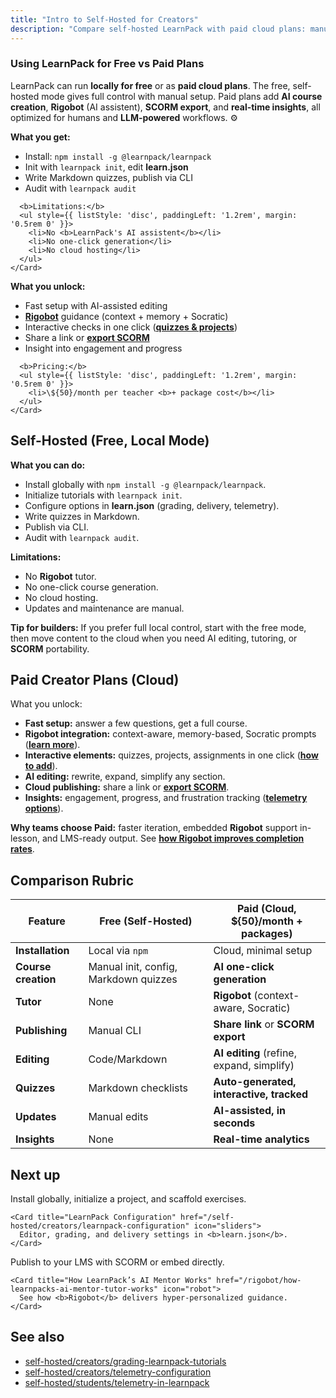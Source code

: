 ```yaml
---
title: "Intro to Self-Hosted for Creators"
description: "Compare self-hosted LearnPack with paid cloud plans: manual local setup and limited features versus AI generation, Rigobot tutoring, SCORM export, and real-time insights."
---
```


### Using LearnPack for Free vs Paid Plans

LearnPack can run **locally for free** or as **paid cloud plans**. The free, self-hosted mode gives full control with manual setup. Paid plans add **AI course creation**, **Rigobot** (AI assistent), **SCORM export**, and **real-time insights**, all optimized for humans and **LLM-powered** workflows. ⚙️

<Columns cols={2}>
  <div>
    <Card title="Self-Hosted (Free, Local)" icon="wrench">
      <b>What you get:</b>
      <ul style={{ listStyle: 'disc', paddingLeft: '1.2rem', margin: '0.5rem 0' }}>
        <li>Install: <code>npm install -g @learnpack/learnpack</code></li>
        <li>Init with <code>learnpack init</code>, edit <b>learn.json</b></li>
        <li>Write Markdown quizzes, publish via CLI</li>
        <li>Audit with <code>learnpack audit</code></li>
      </ul>

      <b>Limitations:</b>
      <ul style={{ listStyle: 'disc', paddingLeft: '1.2rem', margin: '0.5rem 0' }}>
        <li>No <b>LearnPack's AI assistent</b></li>
        <li>No one-click generation</li>
        <li>No cloud hosting</li>
      </ul>
    </Card>
  </div>

  <div>
    <Card title="Paid Creator Plans (Cloud)" icon="sparkles">
      <b>What you unlock:</b>
      <ul style={{ listStyle: 'disc', paddingLeft: '1.2rem', margin: '0.5rem 0' }}>
        <li>Fast setup with AI-assisted editing</li>
        <li><a href="/rigobot/how-learnpacks-ai-mentor-tutor-works"><b>Rigobot</b></a> guidance (context + memory + Socratic)</li>
        <li>Interactive checks in one click (<a href="/creating-courses/adding-quizzes-projects-and-open-ended-tasks"><b>quizzes & projects</b></a>)</li>
        <li>Share a link or <a href="/publishing-and-exports/exporting-to-scorm-and-embedding-in-lms"><b>export SCORM</b></a></li>
        <li>Insight into engagement and progress</li>
      </ul>

      <b>Pricing:</b>
      <ul style={{ listStyle: 'disc', paddingLeft: '1.2rem', margin: '0.5rem 0' }}>
        <li>\${50}/month per teacher <b>+ package cost</b></li>
      </ul>
    </Card>
  </div>
</Columns>


## Self-Hosted (Free, Local Mode)

**What you can do:**
- Install globally with `npm install -g @learnpack/learnpack`.
- Initialize tutorials with `learnpack init`.
- Configure options in **learn.json** (grading, delivery, telemetry).
- Write quizzes in Markdown.
- Publish via CLI.
- Audit with `learnpack audit`.

**Limitations:**
- No **Rigobot** tutor.
- No one-click course generation.
- No cloud hosting.
- Updates and maintenance are manual.

<Callout type="tip">
<b><span style={{color:"#4F46E5"}}>Tip for builders:</span></b> If you prefer full local control, start with the free mode, then move content to the cloud when you need AI editing, tutoring, or <b>SCORM</b> portability.
</Callout>

## Paid Creator Plans (Cloud)

What you unlock:
- **Fast setup:** answer a few questions, get a full course.
- **Rigobot integration:** context-aware, memory-based, Socratic prompts (<a href="/rigobot/contextual-guidance-and-socratic-learning"><b>learn more</b></a>).
- **Interactive elements:** quizzes, projects, assignments in one click (<a href="/creating-courses/adding-quizzes-projects-and-open-ended-tasks"><b>how to add</b></a>).
- **AI editing:** rewrite, expand, simplify any section.
- **Cloud publishing:** share a link or <a href="/publishing-and-exports/exporting-to-scorm-and-embedding-in-lms"><b>export SCORM</b></a>.
- **Insights:** engagement, progress, and frustration tracking (<a href="/self-hosted/creators/telemetry-configuration"><b>telemetry options</b></a>).

<Callout type="success">
<b><span style={{color:"#4F46E5"}}>Why teams choose Paid:</span></b> faster iteration, embedded <b>Rigobot</b> support in-lesson, and LMS-ready output. See <a href="/rigobot/how-rigobot-improves-completion-rates"><b>how Rigobot improves completion rates</b></a>.
</Callout>

## Comparison Rubric

| **Feature** | **Free (Self-Hosted)** | **Paid (Cloud, \${50}/month + packages)** |
| --- | --- | --- |
| **Installation** | Local via `npm` | Cloud, minimal setup |
| **Course creation** | Manual init, config, Markdown quizzes | **AI one-click generation** |
| **Tutor** | None | **Rigobot** (context-aware, Socratic) |
| **Publishing** | Manual CLI | **Share link** or **SCORM export** |
| **Editing** | Code/Markdown | **AI editing** (refine, expand, simplify) |
| **Quizzes** | Markdown checklists | **Auto-generated, interactive, tracked** |
| **Updates** | Manual edits | **AI-assisted, in seconds** |
| **Insights** | None | **Real-time analytics** |

## Next up

<Columns cols={2}>
  <div>
    <Card title="LearnPack Quick Start" href="/self-hosted/creators/learnpack-quick-start" icon="rocket">
      Install globally, initialize a project, and scaffold exercises.
    </Card>

    <Card title="LearnPack Configuration" href="/self-hosted/creators/learnpack-configuration" icon="sliders">
      Editor, grading, and delivery settings in <b>learn.json</b>.
    </Card>
  </div>

  <div>
    <Card title="Export to SCORM / Embed in LMS" href="/publishing-and-exports/exporting-to-scorm-and-embedding-in-lms" icon="box-open">
      Publish to your LMS with SCORM or embed directly.
    </Card>

    <Card title="How LearnPack’s AI Mentor Works" href="/rigobot/how-learnpacks-ai-mentor-tutor-works" icon="robot">
      See how <b>Rigobot</b> delivers hyper-personalized guidance.
    </Card>
  </div>
</Columns>

## See also

- [self-hosted/creators/grading-learnpack-tutorials](/self-hosted/creators/grading-learnpack-tutorials)  
- [self-hosted/creators/telemetry-configuration](/self-hosted/creators/telemetry-configuration)  
- [self-hosted/students/telemetry-in-learnpack](/self-hosted/students/telemetry-in-learnpack)

